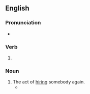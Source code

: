 {{also|re-hiring}}

==English==

===Pronunciation===
* {{rhymes|en|aɪəɹɪŋ}}

===Verb===
{{head|en|verb form}}

# {{present participle of|en|rehire|nocat=1}}

===Noun===
{{en-noun}}

# The act of [[hire|hiring]] somebody again.
#* {{quote-journal|en|date=November 25, 2007|author=Steven Lee Myers|title=U.S. Scales Back Political Goals for Iraqi Unity|work=New York Times|url=http://www.nytimes.com/2007/11/25/washington/25policy.html
|passage=A senior Bush administration official described that goal as largely symbolic since '''rehirings''' have been quietly taking place already.}}